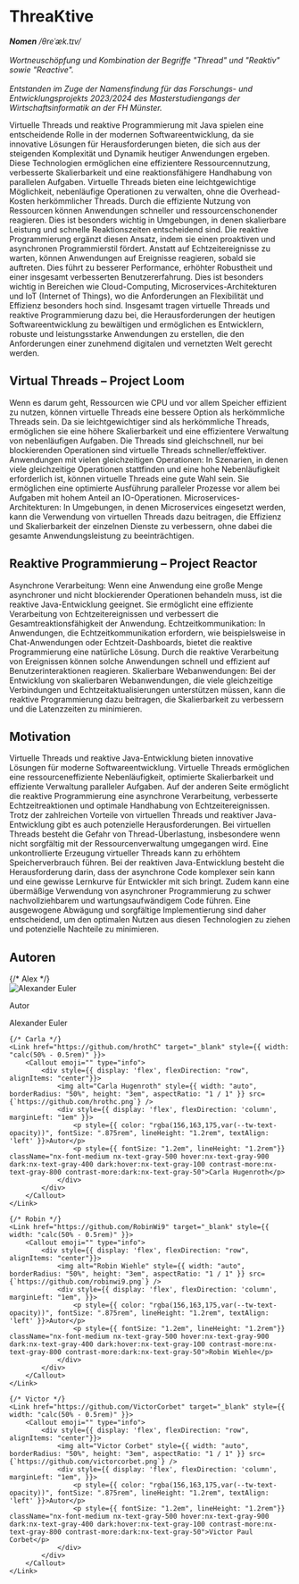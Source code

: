 

# ThreaKtive
<div className={styles["word-type"]}>
    <em><strong>Nomen</strong> /θreˈæk.tɪv/</em> <SoundPlayer></SoundPlayer> <br></br>
</div>
<div className={styles.description}>
    <em>Wortneuschöpfung und Kombination der Begriffe &quot;Thread&quot; und &quot;Reaktiv&quot; sowie &quot;Reactive&quot;.</em><br></br>
    <em>Entstanden im Zuge der Namensfindung für das Forschungs- und Entwicklungsprojekts 2023/2024 des Masterstudiengangs der Wirtschaftsinformatik an der FH Münster.</em>
</div>

Virtuelle Threads und reaktive Programmierung mit Java spielen eine entscheidende Rolle in der modernen Softwareentwicklung, da sie innovative Lösungen für Herausforderungen bieten, die sich aus der steigenden Komplexität und Dynamik heutiger Anwendungen ergeben. Diese Technologien ermöglichen eine effizientere Ressourcennutzung, verbesserte Skalierbarkeit und eine reaktionsfähigere Handhabung von parallelen Aufgaben.
Virtuelle Threads bieten eine leichtgewichtige Möglichkeit, nebenläufige Operationen zu verwalten, ohne die Overhead-Kosten herkömmlicher Threads. Durch die effiziente Nutzung von Ressourcen können Anwendungen schneller und ressourcenschonender reagieren. Dies ist besonders wichtig in Umgebungen, in denen skalierbare Leistung und schnelle Reaktionszeiten entscheidend sind.
Die reaktive Programmierung ergänzt diesen Ansatz, indem sie einen proaktiven und asynchronen Programmierstil fördert. Anstatt auf Echtzeitereignisse zu warten, können Anwendungen auf Ereignisse reagieren, sobald sie auftreten. Dies führt zu besserer Performance, erhöhter Robustheit und einer insgesamt verbesserten Benutzererfahrung. Dies ist besonders wichtig in Bereichen wie Cloud-Computing, Microservices-Architekturen und IoT (Internet of Things), wo die Anforderungen an Flexibilität und Effizienz besonders hoch sind.
Insgesamt tragen virtuelle Threads und reaktive Programmierung dazu bei, die Herausforderungen der heutigen Softwareentwicklung zu bewältigen und ermöglichen es Entwicklern, robuste und leistungsstarke Anwendungen zu erstellen, die den Anforderungen einer zunehmend digitalen und vernetzten Welt gerecht werden.

## Virtual Threads – Project Loom

Wenn es darum geht, Ressourcen wie CPU und vor allem Speicher effizient zu nutzen, können virtuelle Threads eine bessere Option als herkömmliche Threads sein. Da sie leichtgewichtiger sind als herkömmliche Threads, ermöglichen sie eine höhere Skalierbarkeit und eine effizientere Verwaltung von nebenläufigen Aufgaben. Die Threads sind gleichschnell, nur bei blockierenden Operationen sind virtuelle Threads schneller/effektiver.
Anwendungen mit vielen gleichzeitigen Operationen: In Szenarien, in denen viele gleichzeitige Operationen stattfinden und eine hohe Nebenläufigkeit erforderlich ist, können virtuelle Threads eine gute Wahl sein. Sie ermöglichen eine optimierte Ausführung paralleler Prozesse vor allem bei Aufgaben mit hohem Anteil an IO-Operationen.
Microservices-Architekturen: In Umgebungen, in denen Microservices eingesetzt werden, kann die Verwendung von virtuellen Threads dazu beitragen, die Effizienz und Skalierbarkeit der einzelnen Dienste zu verbessern, ohne dabei die gesamte Anwendungsleistung zu beeinträchtigen.

## Reaktive Programmierung – Project Reactor

Asynchrone Verarbeitung: Wenn eine Anwendung eine große Menge asynchroner und nicht blockierender Operationen behandeln muss, ist die reaktive Java-Entwicklung geeignet. Sie ermöglicht eine effiziente Verarbeitung von Echtzeitereignissen und verbessert die Gesamtreaktionsfähigkeit der Anwendung.
Echtzeitkommunikation: In Anwendungen, die Echtzeitkommunikation erfordern, wie beispielsweise in Chat-Anwendungen oder Echtzeit-Dashboards, bietet die reaktive Programmierung eine natürliche Lösung. Durch die reaktive Verarbeitung von Ereignissen können solche Anwendungen schnell und effizient auf Benutzerinteraktionen reagieren.
Skalierbare Webanwendungen: Bei der Entwicklung von skalierbaren Webanwendungen, die viele gleichzeitige Verbindungen und Echtzeitaktualisierungen unterstützen müssen, kann die reaktive Programmierung dazu beitragen, die Skalierbarkeit zu verbessern und die Latenzzeiten zu minimieren.

## Motivation

Virtuelle Threads und reaktive Java-Entwicklung bieten innovative Lösungen für moderne Softwareentwicklung. Virtuelle Threads ermöglichen eine ressourceneffiziente Nebenläufigkeit, optimierte Skalierbarkeit und effiziente Verwaltung paralleler Aufgaben. Auf der anderen Seite ermöglicht die reaktive Programmierung eine asynchrone Verarbeitung, verbesserte Echtzeitreaktionen und optimale Handhabung von Echtzeitereignissen.
Trotz der zahlreichen Vorteile von virtuellen Threads und reaktiver Java-Entwicklung gibt es auch potenzielle Herausforderungen. Bei virtuellen Threads besteht die Gefahr von Thread-Überlastung, insbesondere wenn nicht sorgfältig mit der Ressourcenverwaltung umgegangen wird. Eine unkontrollierte Erzeugung virtueller Threads kann zu erhöhtem Speicherverbrauch führen. Bei der reaktiven Java-Entwicklung besteht die Herausforderung darin, dass der asynchrone Code komplexer sein kann und eine gewisse Lernkurve für Entwickler mit sich bringt. Zudem kann eine übermäßige Verwendung von asynchroner Programmierung zu schwer nachvollziehbarem und wartungsaufwändigem Code führen. Eine ausgewogene Abwägung und sorgfältige Implementierung sind daher entscheidend, um den optimalen Nutzen aus diesen Technologien zu ziehen und potenzielle Nachteile zu minimieren.

## Autoren

<div className="authors" style={{ display: 'flex', flexDirection: "row", gap: "1rem", flexWrap: "wrap", marginTop: "1rem" }}>
{/* Alex */}
    <Link href="https://github.com/Aleeexx" target="_blank" style={{ width: "calc(50% - 0.5rem)" }}>
        <Callout emoji="" type="info">
            <div style={{ display: 'flex', flexDirection: "row", alignItems: "center"}}>
                <img alt="Alexander Euler" style={{ width: "auto", borderRadius: "50%", height: "3em", aspectRatio: "1 / 1" }} src={`https://github.com/aleeexx.png`} />
                <div style={{ display: 'flex', flexDirection: 'column', marginLeft: "1em" }}>
                    <p style={{ color: "rgba(156,163,175,var(--tw-text-opacity))", fontSize: ".875rem", lineHeight: "1.2rem",textAlign: 'left' }}>Autor</p>
                    <p style={{ fontSize: "1.2em", lineHeight: "1.2rem"}} className="nx-font-medium nx-text-gray-500 hover:nx-text-gray-900 dark:nx-text-gray-400 dark:hover:nx-text-gray-100 contrast-more:nx-text-gray-800 contrast-more:dark:nx-text-gray-50">Alexander Euler</p>
                </div>
            </div>
        </Callout>
    </Link>
    
    {/* Carla */}
    <Link href="https://github.com/hrothC" target="_blank" style={{ width: "calc(50% - 0.5rem)" }}>
        <Callout emoji="" type="info">
            <div style={{ display: 'flex', flexDirection: "row", alignItems: "center"}}>
                <img alt="Carla Hugenroth" style={{ width: "auto", borderRadius: "50%", height: "3em", aspectRatio: "1 / 1" }} src={`https://github.com/hrothc.png`} />
                <div style={{ display: 'flex', flexDirection: 'column', marginLeft: "1em" }}>
                    <p style={{ color: "rgba(156,163,175,var(--tw-text-opacity))", fontSize: ".875rem", lineHeight: "1.2rem", textAlign: 'left' }}>Autor</p>
                    <p style={{ fontSize: "1.2em", lineHeight: "1.2rem"}} className="nx-font-medium nx-text-gray-500 hover:nx-text-gray-900 dark:nx-text-gray-400 dark:hover:nx-text-gray-100 contrast-more:nx-text-gray-800 contrast-more:dark:nx-text-gray-50">Carla Hugenroth</p>
                </div>
            </div>
        </Callout>
    </Link>

    {/* Robin */}
    <Link href="https://github.com/RobinWi9" target="_blank" style={{ width: "calc(50% - 0.5rem)" }}>
        <Callout emoji="" type="info">
            <div style={{ display: 'flex', flexDirection: "row", alignItems: "center"}}>
                <img alt="Robin Wiehle" style={{ width: "auto", borderRadius: "50%", height: "3em", aspectRatio: "1 / 1" }} src={`https://github.com/robinwi9.png`} />
                <div style={{ display: 'flex', flexDirection: 'column', marginLeft: "1em", }}>
                    <p style={{ color: "rgba(156,163,175,var(--tw-text-opacity))", fontSize: ".875rem", lineHeight: "1.2rem", textAlign: 'left' }}>Autor</p>
                    <p style={{ fontSize: "1.2em", lineHeight: "1.2rem"}} className="nx-font-medium nx-text-gray-500 hover:nx-text-gray-900 dark:nx-text-gray-400 dark:hover:nx-text-gray-100 contrast-more:nx-text-gray-800 contrast-more:dark:nx-text-gray-50">Robin Wiehle</p>
                </div>
            </div>
        </Callout>
    </Link>

    {/* Victor */}
    <Link href="https://github.com/VictorCorbet" target="_blank" style={{ width: "calc(50% - 0.5rem)" }}>
        <Callout emoji="" type="info">
            <div style={{ display: 'flex', flexDirection: "row", alignItems: "center"}}>
                <img alt="Victor Corbet" style={{ width: "auto", borderRadius: "50%", height: "3em", aspectRatio: "1 / 1" }} src={`https://github.com/victorcorbet.png`} />
                <div style={{ display: 'flex', flexDirection: 'column', marginLeft: "1em", }}>
                    <p style={{ color: "rgba(156,163,175,var(--tw-text-opacity))", fontSize: ".875rem", lineHeight: "1.2rem", textAlign: 'left' }}>Autor</p>
                    <p style={{ fontSize: "1.2em", lineHeight: "1.2rem"}} className="nx-font-medium nx-text-gray-500 hover:nx-text-gray-900 dark:nx-text-gray-400 dark:hover:nx-text-gray-100 contrast-more:nx-text-gray-800 contrast-more:dark:nx-text-gray-50">Victor Paul Corbet</p>
                </div>
            </div>
        </Callout>
    </Link>

</div>
